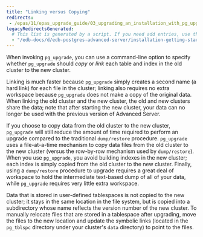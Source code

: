 ```yaml
---
title: "Linking versus Copying"
redirects:
 - /epas/11/epas_upgrade_guide/03_upgrading_an_installation_with_pg_upgrade/01_performing_an_upgrade/01_linking_versus_copying/
legacyRedirectsGenerated:
  # This list is generated by a script. If you need add entries, use the `legacyRedirects` key.
  - "/edb-docs/d/edb-postgres-advanced-server/installation-getting-started/upgrade-guide/11/EDB_Postgres_Advanced_Server_Upgrade_Guide.1.09.html"
---
```


<div id="linking_versus_copying" class="registered_link"></div>

When invoking `pg_upgrade`, you can use a command-line option to specify whether `pg_upgrade` should *copy* or *link* each table and index in the old cluster to the new cluster.

Linking is much faster because `pg_upgrade` simply creates a second name (a hard link) for each file in the cluster; linking also requires no extra workspace because `pg_upgrade` does not make a copy of the original data. When linking the old cluster and the new cluster, the old and new clusters share the data; note that after starting the new cluster, your data can no longer be used with the previous version of Advanced Server.

If you choose to copy data from the old cluster to the new cluster, `pg_upgrade` will still reduce the amount of time required to perform an upgrade compared to the traditional `dump/restore` procedure. `pg_upgrade` uses a file-at-a-time mechanism to copy data files from the old cluster to the new cluster (versus the row-by-row mechanism used by `dump/restore`). When you use `pg_upgrade`, you avoid building indexes in the new cluster; each index is simply copied from the old cluster to the new cluster. Finally, using a `dump/restore` procedure to upgrade requires a great deal of workspace to hold the intermediate text-based dump of all of your data, while `pg_upgrade` requires very little extra workspace.

Data that is stored in user-defined tablespaces is not copied to the new cluster; it stays in the same location in the file system, but is copied into a subdirectory whose name reflects the version number of the new cluster. To manually relocate files that are stored in a tablespace after upgrading, move the files to the new location and update the symbolic links (located in the `pg_tblspc` directory under your cluster's `data` directory) to point to the files.
